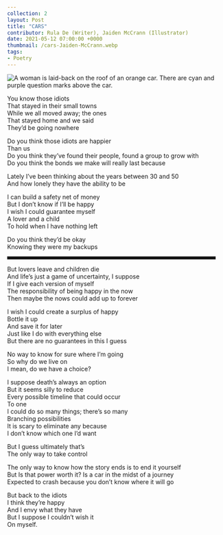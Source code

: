 ---
collection: 2
layout: Post
title: "CARS"
contributor: Rula De (Writer), Jaiden McCrann (Illustrator)
date: 2021-05-12 07:00:00 +0000
thumbnail: /cars-Jaiden-McCrann.webp
tags: 
- Poetry
---
<img src="{{ site.baseurl }}/uploads/2/cars-Jaiden-McCrann.png" 
    alt="A woman is laid-back on the roof of an orange car. There are cyan and purple question marks above the car." 
    class="w650" />

You know those idiots  
That stayed in their small towns  
While we all moved away; the ones  
That stayed home and we said  
They’d be going nowhere  

Do you think those idiots are happier  
Than us  
Do you think they’ve found their people, found a group to grow with  
Do you think the bonds we make will really last because  

Lately I’ve been thinking about the years between 30 and 50  
And how lonely they have the ability to be  

I can build a safety net of money  
But I don’t know if I’ll be happy  
I wish I could guarantee myself  
A lover and a child  
To hold when I have nothing left  

Do you think they’d be okay  
Knowing they were my backups  

<hr style="margin-left: 0; max-width: 480px; border-style: solid; background-color: #000" />

But lovers leave and children die  
And life’s just a game of uncertainty, I suppose  
If I give each version of myself  
The responsibility of being happy in the now  
Then maybe the nows could add up to forever  

I wish I could create a surplus of happy  
Bottle it up  
And save it for later  
Just like I do with everything else  
But there are no guarantees in this I guess  

No way to know for sure where I’m going  
So why do we live on  
I mean, do we have a choice?  

I suppose death’s always an option  
But it seems silly to reduce  
Every possible timeline that could occur  
To one  
I could do so many things; there’s so many  
Branching possibilities  
It is scary to eliminate any because  
I don’t know which one I’d want  

But I guess ultimately that’s  
The only way to take control  

The only way to know how the story ends is to end it yourself  
But Is that power worth it? Is a car in the midst of a journey  
Expected to crash because you don’t know where it will go  

But back to the idiots  
I think they’re happy  
And I envy what they have  
But I suppose I couldn’t wish it  
On myself.  